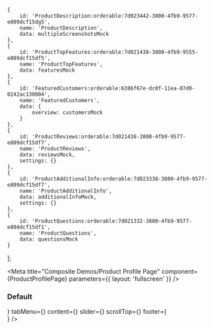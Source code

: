 


    {
        id: 'ProductDescription:orderable:7d023442-3800-4fb9-9577-e809dcf15dg5',
        name: 'ProductDescription',
        data: multipleScreenshotsMock
    },
    {
        id: 'ProductTopFeatures:orderable:7d021438-3800-4fb9-9555-e809dcf15df5',
        name: 'ProductTopFeatures',
        data: featuresMock
    },
    {
        id: 'FeaturedCustomers:orderable:6386f67e-dc0f-11ea-87d0-0242ac130004',
        name: 'FeaturedCustomers',
        data: {
            overview: customersMock
        }
    },
    {
        id: 'ProductReviews:orderable:7d021438-3800-4fb9-9577-e809dcf15df7',
        name: 'ProductReviews',
        data: reviewsMock,
        settings: {}
    },
    {
        id: 'ProductAdditionalInfo:orderable:7d023338-3800-4fb9-9577-e809dcf15df7',
        name: 'ProductAdditionalInfo',
        data: additionalInfoMock,
        settings: {}
    },
    {
        id: 'ProductQuestions:orderable:7d021332-3800-4fb9-9577-e804dcf15df1',
        name: 'ProductQuestions',
        data: questionsMock
    }
];

<Meta
    title="Composite Demos/Product Profile Page"
    component={ProductProfilePage}
    parameters={{
        layout: 'fullscreen'
    }}
/>

### Default
<Canvas>
    <Story name="Default">
        <ProductProfilePage
            banner={<ProductBanner data={productBannerMock} />}
            tabMenu={<TabsMenu data={navigationMock} />}
            content={<PageOrderableContainer orderableComponents={productPageOrderableContainerData} />}
            slider={<ProductSimilarApps data={similarAppsMockData} />}
            scrollTop={<StickyButtonPageScroll settings={{ visibleDesktop: false }} />}
            footer={<Footer data={footerDataMock} settings={getKnobs(Footer.schema().form)} />}
        />
    </Story>
</Canvas>
